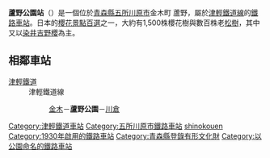 {{NoteTA|1 = zh:芦野公园站; zh-cn:芦野公园站; zh-tw:蘆野公園車站; zh-hk:蘆野公園站; }}
{{日本車站資訊
|公司色 = orange
|站名 = 蘆野公園站
|圖片 = Ashino Kouen Sta 2.jpg
|圖片說明 = 月台
|日文原名 = 芦野公園
|平假名 = あしのこうえん
|羅馬拼音 = Ashino-koen
|電報略號 =
|所屬公司 = [[津輕鐵道|津輕鐵道]]
|所屬路線 = [[津輕鐵道線|津輕鐵道線]]
|距離 = 14.3
|起點站 = [[津輕五所川原站|津輕五所川原]]
|車站構造 = 地面車站
|月台配置 = 1面1線
|乘客人數 =
|上下車人次 =
|統計年度 =
|所在地 = [[青森縣|青森縣]][[五所川原市|五所川原市]][[金木町|金木町]]蘆野84-171
|座標 = {{Coord|40|54|44.14|N|140|27|5.94|E|type:railwaystation_region:JP-02|display=inline,title}}
|啟用年月日 = 1930年（[[昭和|昭和]]5年）7月15日
|廢站年月日 =
|前一站 = [[金木站|金木]]
|前一站距離 = 1.5
|後一站距離 = 1.7
|後一站 = [[川倉站|川倉]]
|備註 =
}}
'''蘆野公園站'''（{{jpn|j=芦野公園駅|hg=あしのこうえんえき|rm=Ashino-kōen eki|f=y}}）是一個位於[[青森縣|青森縣]][[五所川原市|五所川原市]]金木町<!---かなぎちょう（町域であり、地方公共団体ではない）--->蘆野，屬於[[津輕鐵道線|津輕鐵道線]]的[[鐵路車站|鐵路車站]]。日本的[[櫻花景點百選|櫻花景點百選]]之一，大約有1,500株櫻花樹與數百株老[[松樹|松樹]]，其中又以[[染井吉野櫻|染井吉野櫻]]為主。

== 相鄰車站 ==
; [[津輕鐵道|津輕鐵道]]
: 津輕鐵道線
:: [[金木站|金木]]－'''蘆野公園'''－[[川倉站|川倉]]
{{Japan-rail-stub}}
{{津輕鐵道線}}
{{东北车站百选}}
{{DEFAULTSORT:Ashino-Koen}}
[[Category:津輕鐵道車站|Category:津輕鐵道車站]]
[[Category:五所川原市鐵路車站|Category:五所川原市鐵路車站]]
[[Category:日本鐵路車站_A|shinokouen]]
[[Category:1930年啟用的鐵路車站|Category:1930年啟用的鐵路車站]]
[[Category:青森縣登錄有形文化財|Category:青森縣登錄有形文化財]]
[[Category:以公園命名的鐵路車站|Category:以公園命名的鐵路車站]]
